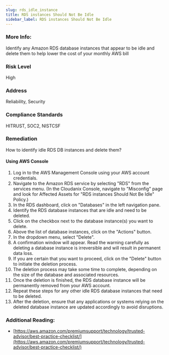 ```yaml
---
slug: rds_idle_instance
title: RDS instances Should Not Be Idle
sidebar_label: RDS instances Should Not Be Idle
---
```


### More Info:

Identify any Amazon RDS database instances that appear to be idle and delete them to help lower the cost of your monthly AWS bill

### Risk Level

High

### Address

Reliability, Security

### Compliance Standards

HITRUST, SOC2, NISTCSF

### Remediation

How to identify idle RDS DB instances and delete them?

#### Using AWS Console

1. Log in to the AWS Management Console using your AWS account credentials.
2. Navigate to the Amazon RDS service by selecting "RDS" from the services menu.
    (In the Cloudanix Console, navigate to "Misconfig" page and look for Affected Assets for "RDS instances Should Not Be Idle" Policy.)
3. In the RDS dashboard, click on "Databases" in the left navigation pane.
4. Identify the RDS database instances that are idle and need to be deleted.
5. Click on the checkbox next to the database instance(s) you want to delete.
6. Above the list of database instances, click on the "Actions" button.
7. In the dropdown menu, select "Delete".
8. A confirmation window will appear. Read the warning carefully as deleting a database instance is irreversible and will result in permanent data loss.
9. If you are certain that you want to proceed, click on the "Delete" button to initiate the deletion process.
10. The deletion process may take some time to complete, depending on the size of the database and associated resources.
11. Once the deletion is finished, the RDS database instance will be permanently removed from your AWS account.
12. Repeat these steps for any other idle RDS database instances that need to be deleted.
13. After the deletion, ensure that any applications or systems relying on the deleted database instance are updated accordingly to avoid disruptions.

### Additional Reading:

- [https://aws.amazon.com/premiumsupport/technology/trusted-advisor/best-practice-checklist/](https://aws.amazon.com/premiumsupport/technology/trusted-advisor/best-practice-checklist/) 

